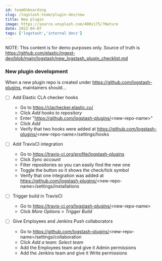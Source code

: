 ```yaml
---
id: teamOnboarding
slug: /logstash-team/plugin-dev/new
title: New plugin
image: https://source.unsplash.com/400x175/?Nature
date: 2022-04-07
tags: ['logstash','internal docs']
---
```


NOTE: This content is for demo purposes only. 
Source of truth is https://github.com/elastic/ingest-dev/blob/main/logstash/new_logstash_plugin_checklist.md

### New plugin development

When a new plugin repo is created under https://github.com/logstash-plugins, maintainers should...

* [ ] Add Elastic CLA checker hooks
   * Go to https://clachecker.elastic.co/
   * Click _Add hooks to repository_
   * Enter "https://github.com/logstash-plugins/<new-repo-name&gt;"
   * Click _Add_
   * Verify that two hooks were added at https://github.com/logstash-plugins/<new-repo-name&gt;/settings/hooks
   
* [ ] Add TravisCI integration
   * Go to https://travis-ci.org/profile/logstash-plugins
   * Click _Sync account_
   * Filter repositories so you can easily find the new one
   * Toggle the button so it shows the check/tick symbol
   * Verify that one integration was added at https://github.com/logstash-plugins/<new-repo-name&gt;/settings/installations
   
* [ ] Trigger build in TravisCI
   * Go to https://travis-ci.org/logstash-plugins/<new-repo-name&gt;
   * Click _More Options_ > _Trigger Build_

* [ ] Give Employees and Jenkins Push collaborators
   * Go to https://github.com/logstash-plugins/<new-repo-name&gt;/settings/collaboration
   * Click _Add a team: Select team_
   * Add the Employees team and give it Admin permissions
   * Add the Jenkins team and give it Write permissions
